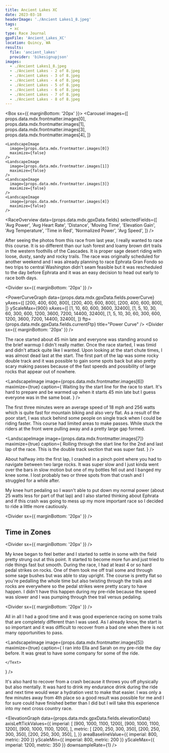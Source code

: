 ```yaml
---
title: Ancient Lakes XC
date: 2023-03-18
headerImage: './Ancient Lakes1_8.jpeg'
tags:
  - xc
type: Race Journal
gpxFile: 'Ancient_Lakes_XC'
location: Quincy, WA
results:
  file: 'ancient_lakes'
  provider: 'bikesignupjson'
images:
  - ./Ancient Lakes1_8.jpeg
  - ./Ancient Lakes - 2 of 8.jpeg
  - ./Ancient Lakes - 3 of 8.jpeg
  - ./Ancient Lakes - 4 of 8.jpeg
  - ./Ancient Lakes - 5 of 8.jpeg
  - ./Ancient Lakes - 6 of 8.jpeg
  - ./Ancient Lakes - 7 of 8.jpeg
  - ./Ancient Lakes - 8 of 8.jpeg
---
```


<Box sx={{ marginBottom: '20px' }}>
  <Carousel
    images={[
      props.data.mdx.frontmatter.images[0],
      props.data.mdx.frontmatter.images[1],
      props.data.mdx.frontmatter.images[3],
      props.data.mdx.frontmatter.images[4],
    ]}
  >
    <LandscapeImage
      image={props.data.mdx.frontmatter.images[0]}
      maximize={false}
    />
    <LandscapeImage
      image={props.data.mdx.frontmatter.images[1]}
      maximize={false}
    />
    <LandscapeImage
      image={props.data.mdx.frontmatter.images[3]}
      maximize={false}
    />
    <LandscapeImage
      image={props.data.mdx.frontmatter.images[4]}
      maximize={false}
    />
  </Carousel>
</Box>

<RaceOverview
  data={props.data.mdx.gpxData.fields}
  selectedFields={[
    'Avg Power',
    'Avg Heart Rate',
    'Distance',
    'Moving Time',
    'Elevation Gain',
    'Avg Temperature',
    'Time in Red',
    'Normalized Power',
    'Avg Speed',
  ]}
/>

After seeing the photos from this race from last year, I really wanted to race this course. It is so different than our lush forest and loamy brown dirt trails in the western foothills of the Cascades. It is proper sage desert riding with loose, dusty, sandy and rocky trails. The race was originally scheduled for another weekend and I was already planning to race Ephrata Gran Fondo so two trips to central Washington didn't seam feasible but it was rescheduled to the day before Ephrata and it was an easy decision to head out early to race both days.

<Divider sx={{ marginBottom: '20px' }} />

<PowerCurveGraph
  data={props.data.mdx.gpxData.fields.powerCurve}
  yAxes={[
    [200, 400, 600, 800],
    [200, 400, 600, 800],
    [200, 400, 600, 800],
  ]}
  yScaleMax={900}
  xAxes={[
    [1, 10, 60, 600, 3600, 32400],
    [1, 5, 10, 30, 60, 300, 600, 1200, 3600, 7200, 14400, 32400],
    [1, 5, 10, 30, 60, 300, 600, 1200, 3600, 7200, 14400, 32400],
  ]}
  ftp={props.data.mdx.gpxData.fields.currentFtp}
  title="Power Curve"
/>
<Divider sx={{ marginBottom: '20px' }} />

The race started about 45 min late and everyone was standing around so the brief warmup I didn't really matter. Once the race started, I was timid and didn't attack quite like I wanted. Upon looking at the start chute times, I was almost dead last at the start. The first part of the lap was some rocky double track and it was possible to gain some spots back but also pretty scary making passes because of the fast speeds and possibility of large rocks that appear out of nowhere.

<LandscapeImage
  image={props.data.mdx.frontmatter.images[6]}
  maximize={true}
  caption={
    <Text>
      Waiting by the start line for the race to start. It's hard to prepare and
      be warmed up when it starts 45 min late but I guess everyone was in the
      same boat.
    </Text>
  }
/>

The first three minutes were an average speed of 18 mph and 256 watts which is quite fast for mountain biking and also very flat. As a result of the poor start, I was stuck behind some people on single track when I could be riding faster. This course had limited areas to make passes. While stuck the riders at the front were pulling away and a pretty large gap formed.

<LandscapeImage
  image={props.data.mdx.frontmatter.images[7]}
  maximize={true}
  caption={
    <Text>
      Rolling through the start line for the 2nd and last lap of the race. This
      is the double track section that was super fast.
    </Text>
  }
/>

About halfway into the first lap, I crashed in a pinch point where you had to navigate
between two large rocks. It was super slow and I just kinda went over the bars in
slow motion but one of my bottles fell out and I banged my knee some. I lost probably
two or three spots from that crash and I struggled for a while after.

My knee hurt pedaling so I wasn't able to put down my normal power (about 25 watts less for part
of that lap) and I also started thinking about Ephrata and if this crash was going
to mess up my more important race so I decided to ride a little more cautiously.

<Divider sx={{ marginBottom: '20px' }} />
## Time in Zones
<PowerBreakdown
  powerZoneBuckets={props.data.mdx.gpxData.fields.powerZoneBuckets}
  powerZones={props.data.mdx.gpxData.fields.powerZones}
/>
<Divider sx={{ marginBottom: '20px' }} />

My knee began to feel better and I started to settle in some with the field pretty strung out at this point. It started to become more fun and just tried to ride things fast but smooth. During the race, I had at least 4 or so hard pedal strikes on rocks. One of them took me off trail some and through some sage bushes but was able to stay upright. The course is pretty flat so you're pedalling the whole time but also twisting through the trails and rocks are everywhere so the pedal strikes were pretty scary to have happen. I didn't have this happen during my pre-ride because the speed was slower and I was pumping through thee trail versus pedaling.

<Divider sx={{ marginBottom: '20px' }} />
<MatchesBurned data={props.data.mdx.gpxData.fields.matchesBurned} />
<Divider />

All in all I had a good time and it was good experience racing on some trails that are completely different than I was used. As I already know, the start is so important and it was difficult to recover from a bad one when there is not many opportunities to pass.

<LandscapeImage
  image={props.data.mdx.frontmatter.images[5]}
  maximize={true}
  caption={
    <Text>
      I ran into <Link href="https://www.instagram.com/ellaad/">Ella</Link> and <Link href="https://www.instagram.com/_sarahnade/">Sarah</Link> on my pre-ride the day before. It was great to have some company for some of the ride.

    </Text>

}
/>

It's also hard to recover from a crash because it throws you off physically but also mentally. It was hard to drink my endurance drink during the ride and next time would wear a hydration vest to make that easier. I was only a few minutes away from 4th place so a good result was possible for me and I for sure could have finished better than I did but I will take this experience into my next cross country race.

<Map coordinates={props.data.mdx.gpxData.fields.coordinates} />

<ElevationGraph
  data={props.data.mdx.gpxData.fields.elevationData}
  axisLeftTickValues={{
    imperial: [
      [900, 1000, 1100, 1200],
      [900, 1000, 1100, 1200],
      [900, 1000, 1100, 1200],
    ],
    metric: [
      [200, 250, 300, 350],
      [200, 250, 300, 350],
      [200, 250, 300, 350],
    ],
  }}
  areaBaselineValue={{ imperial: 800, metric: 200 }}
  yScaleMin={{ imperial: 800, metric: 200 }}
  yScaleMax={{ imperial: 1200, metric: 350 }}
  downsampleRate={1}
/>

<RaceResults
  data={props.data.mdx.results.fields.data}
  numbersToHighlight={[...Array(12).keys()]}
  distance={props.data.mdx.gpxData.fields.distance}
  racerName="Adam Saegebarth"
  showSpeed={false}
/>
